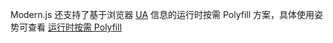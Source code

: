 Modern.js 还支持了基于浏览器 [UA](https://developer.mozilla.org/zh-CN/docs/Web/HTTP/Headers/User-Agent) 信息的运行时按需 Polyfill 方案，具体使用姿势可查看 [运行时按需 Polyfill](/guides/advanced-features/compatibility.html#运行时按需-polyfill)
